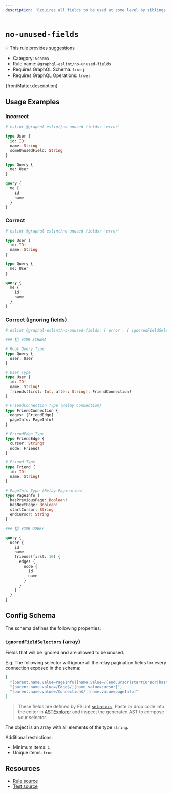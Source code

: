 ```yaml
---
description: 'Requires all fields to be used at some level by siblings operations.'
---
```


# `no-unused-fields`

💡 This rule provides
[suggestions](https://eslint.org/docs/developer-guide/working-with-rules#providing-suggestions)

- Category: `Schema`
- Rule name: `@graphql-eslint/no-unused-fields`
- Requires GraphQL Schema: `true`
  [ℹ️](/docs/getting-started#extended-linting-rules-with-graphql-schema)
- Requires GraphQL Operations: `true`
  [ℹ️](/docs/getting-started#extended-linting-rules-with-siblings-operations)

{frontMatter.description}

## Usage Examples

### Incorrect

```graphql
# eslint @graphql-eslint/no-unused-fields: 'error'

type User {
  id: ID!
  name: String
  someUnusedField: String
}

type Query {
  me: User
}

query {
  me {
    id
    name
  }
}
```

### Correct

```graphql
# eslint @graphql-eslint/no-unused-fields: 'error'

type User {
  id: ID!
  name: String
}

type Query {
  me: User
}

query {
  me {
    id
    name
  }
}
```

### Correct (ignoring fields)

```graphql
# eslint @graphql-eslint/no-unused-fields: ['error', { ignoredFieldSelectors: ['[parent.name.value=PageInfo][name.value=/(endCursor|startCursor|hasNextPage|hasPreviousPage)/]', '[parent.name.value=/Edge$/][name.value=cursor]', '[parent.name.value=/Connection$/][name.value=pageInfo]'] }]

### 1️⃣ YOUR SCHEMA

# Root Query Type
type Query {
  user: User
}

# User Type
type User {
  id: ID!
  name: String!
  friends(first: Int, after: String): FriendConnection!
}

# FriendConnection Type (Relay Connection)
type FriendConnection {
  edges: [FriendEdge]
  pageInfo: PageInfo!
}

# FriendEdge Type
type FriendEdge {
  cursor: String!
  node: Friend!
}

# Friend Type
type Friend {
  id: ID!
  name: String!
}

# PageInfo Type (Relay Pagination)
type PageInfo {
  hasPreviousPage: Boolean!
  hasNextPage: Boolean!
  startCursor: String
  endCursor: String
}

### 2️⃣ YOUR QUERY

query {
  user {
    id
    name
    friends(first: 10) {
      edges {
        node {
          id
          name
        }
      }
    }
  }
}
```

## Config Schema

The schema defines the following properties:

### `ignoredFieldSelectors` (array)

Fields that will be ignored and are allowed to be unused.

E.g. The following selector will ignore all the relay pagination fields for every connection exposed
in the schema:

```json
[
  "[parent.name.value=PageInfo][name.value=/(endCursor|startCursor|hasNextPage|hasPreviousPage)/]",
  "[parent.name.value=/Edge$/][name.value=cursor]",
  "[parent.name.value=/Connection$/][name.value=pageInfo]"
]
```

> These fields are defined by ESLint
> [`selectors`](https://eslint.org/docs/developer-guide/selectors). Paste or drop code into the
> editor in [ASTExplorer](https://astexplorer.net) and inspect the generated AST to compose your
> selector.

The object is an array with all elements of the type `string`.

Additional restrictions:

- Minimum items: `1`
- Unique items: `true`

## Resources

- [Rule source](https://github.com/B2o5T/graphql-eslint/tree/master/packages/plugin/src/rules/no-unused-fields.ts)
- [Test source](https://github.com/B2o5T/graphql-eslint/tree/master/packages/plugin/__tests__/no-unused-fields.spec.ts)
